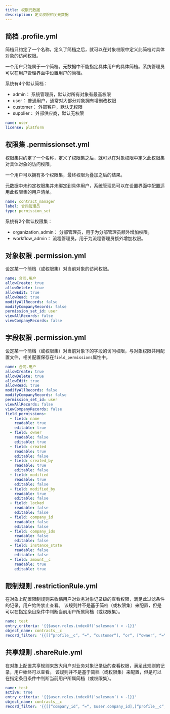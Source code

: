 ```yaml
---
title: 权限元数据
description: 定义权限相关元数据
---
```



## 简档 .profile.yml

简档只约定了一个名称，定义了简档之后，就可以在对象权限中定义此简档对具体对象的访问权限。

一个用户只能属于一个简档。元数据中不能指定具体用户的具体简档。系统管理员可以在用户管理界面中设置用户的简档。

系统有4个默认简档：

* admin： 系统管理员，默认对所有对象有最高权限
* user： 普通用户，通常对大部分对象拥有增删改权限
* customer： 外部客户，默认无权限
* supplier： 外部供应商，默认无权限

```yaml
name: user
license: platform
```

## 权限集 .permissionset.yml

权限集只约定了一个名称，定义了权限集之后，就可以在对象权限中定义此权限集对具体对象的访问权限。

一个用户可以拥有多个权限集，最终权限为叠加之后的结果。

元数据中未约定权限集并未绑定到具体用户，系统管理员可以在设置界面中配置适用此权限集的用户清单。

```yaml
name: contract_manager
label: 合同管理员
type: permission_set
```

系统有2个默认权限集：

* organization_admin： 分部管理员，用于为分部管理员额外增加权限。
* workflow_admin： 流程管理员，用于为流程管理员额外增加权限。

## 对象权限 .permission.yml

设定某一个简档（或权限集）对当前对象的访问权限。

```yaml
name: 合同.用户
allowCreate: true
allowDelete: true
allowEdit: true
allowRead: true
modifyAllRecords: false
modifyCompanyRecords: false
permission_set_id: user
viewAllRecords: false
viewCompanyRecords: false
```

## 字段权限 .permission.yml

设定某一个简档（或权限集）对当前对象下的字段的访问权限，与对象权限共用配置文件，相关配置保存在`field_permissions`属性中。

```yaml
name: 合同.用户
allowCreate: true
allowDelete: true
allowEdit: true
allowRead: true
modifyAllRecords: false
modifyCompanyRecords: false
permission_set_id: user
viewAllRecords: false
viewCompanyRecords: false
field_permissions:
  - field: name
    readable: true
    editable: true
  - field: owner
    readable: false
    editable: true
  - field: created
    readable: true
    editable: false
  - field: created_by
    readable: true
    editable: false
  - field: modified
    readable: true
    editable: false
  - field: modified_by
    readable: true
    editable: false
  - field: locked
    readable: false
    editable: false
  - field: company_id
    readable: false
    editable: false
  - field: company_ids
    readable: false
    editable: false
  - field: instance_state
    readable: false
    editable: false
  - field: amount__c
    readable: true
    editable: true
```

## 限制规则 .restrictionRule.yml

在对象上配置限制规则来收缩用户对业务对象记录级的查看权限，满足此过滤条件的记录，用户始终禁止查看。
该规则并不是基于简档（或权限集）来配置，但是可以在指定条目条件中判断当前用户所属简档（或权限集）。

```yaml
name: test
entry_criteria: '{{$user.roles.indexOf(‘salesman‘) > -1}}'
object_name: contracts__c
record_filter: '{{[[“profile__c“, “=“, “customer“], “or“, [“owner“, “=“, $user.userId]]}}'
```

## 共享规则 .shareRule.yml

在对象上配置共享规则来放大用户对业务对象记录级的查看权限，满足此规则的记录，用户始终可以查看。
该规则并不是基于简档（或权限集）来配置，但是可以在指定条目条件中判断当前用户所属简档（或权限集）。

```yaml
name: test
active: true
entry_criteria: '{{$user.roles.indexOf(‘salesman‘) > -1}}'
object_name: contracts__c
record_filter: '{{[[“company_id“, “=“, $user.company_id],[“profile__c“, “=“, “customer“]]}}'
```